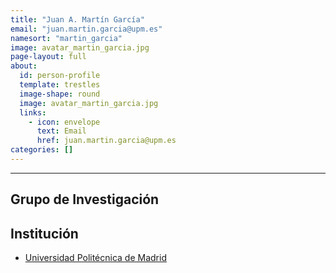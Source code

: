 ```yaml
---
title: "Juan A. Martín García"
email: "juan.martin.garcia@upm.es"  
namesort: "martin_garcia"
image: avatar_martin_garcia.jpg
page-layout: full
about: 
  id: person-profile
  template: trestles
  image-shape: round
  image: avatar_martin_garcia.jpg
  links:
    - icon: envelope
      text: Email
      href: juan.martin.garcia@upm.es
categories: []
---
```

 
<hr>

:::{#person-profile}

## Grupo de Investigación


## Institución
- [Universidad Politécnica de Madrid](https://www.upm.es/)

:::
